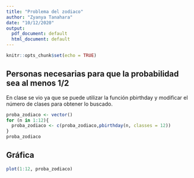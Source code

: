 ```yaml
---
title: "Problema del zodiaco"
author: "Zyanya Tanahara"
date: "10/12/2020"
output:
  pdf_document: default
  html_document: default
---
```


```r
knitr::opts_chunk$set(echo = TRUE)
```

## Personas necesarias para que la probabilidad sea al menos 1/2

En clase se vio ya que se puede utilizar la función pbirthday y modificar el número de clases para obtener lo buscado.

```r

proba_zodiaco <- vector()
for (n in 1:12){
  proba_zodiaco <- c(proba_zodiaco,pbirthday(n, classes = 12))
}
proba_zodiaco
```

## Gráfica


```r
plot(1:12, proba_zodiaco)
```

